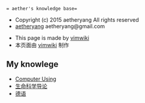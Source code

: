  = aether's knowledge base=
* Copyright (c) 2015 aetheryang All rights reserved
* [[aetheryang]] aetheryang@gmail.com

* This page is made by [[vimwiki]]
* 本页面由 [[vimwiki]] 制作
== My knowlege ==
* [[Computer Using]]
* [[生命科学导论]]
* [[德语]]
